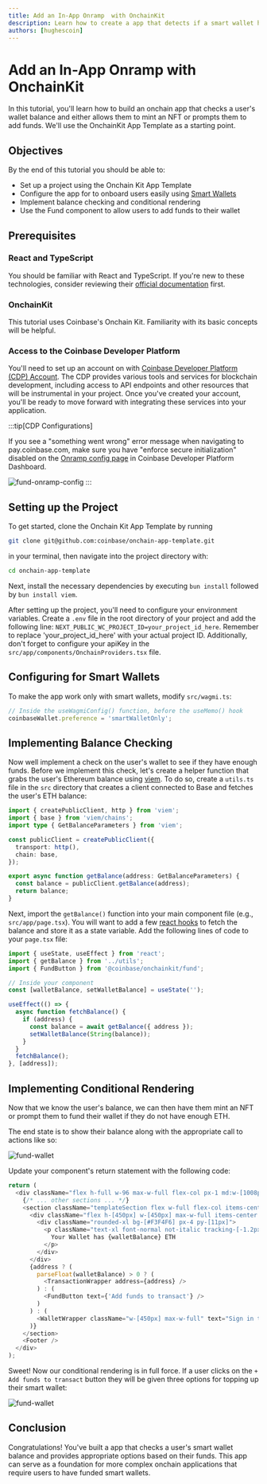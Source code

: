 ```yaml
---
title: Add an In-App Onramp  with OnchainKit
description: Learn how to create a app that detects if a smart wallet has ETH and prompts users to add funds if needed.
authors: [hughescoin]
---
```


# Add an In-App Onramp  with OnchainKit

In this tutorial, you'll learn how to build an onchain app that checks a user's wallet balance and either allows them to mint an NFT or prompts them to add funds. We'll use the OnchainKit App Template as a starting point.

## Objectives

By the end of this tutorial you should be able to:

- Set up a project using the Onchain Kit App Template
- Configure the app for to onboard users easily using [Smart Wallets]
- Implement balance checking and conditional rendering
- Use the Fund component to allow users to add funds to their wallet

## Prerequisites

### React and TypeScript

You should be familiar with React and TypeScript. If you're new to these technologies, consider reviewing their [official documentation] first.

### OnchainKit

This tutorial uses Coinbase's Onchain Kit. Familiarity with its basic concepts will be helpful.

### Access to the Coinbase Developer Platform

You'll need to set up an account on with [Coinbase Developer Platform (CDP) Account](https://www.coinbase.com/cloud). The CDP provides various tools and services for blockchain development, including access to API endpoints and other resources that will be instrumental in your project. Once you've created your account, you'll be ready to move forward with integrating these services into your application.

:::tip[CDP Configurations]

If you see a "something went wrong" error message when navigating to pay.coinbase.com, make sure you have "enforce secure initialization" disabled on the [Onramp config page] in Coinbase Developer Platform Dashboard.

![fund-onramp-config](/images/onchainkit-tutorials/fund-onramp-config.png)
:::

## Setting up the Project

To get started, clone the Onchain Kit App Template by running

```bash
git clone git@github.com:coinbase/onchain-app-template.git
```

in your terminal, then navigate into the project directory with:

```bash
cd onchain-app-template
```

Next, install the necessary dependencies by executing `bun install` followed by `bun install viem`.

After setting up the project, you'll need to configure your environment variables. Create a `.env` file in the root directory of your project and add the following line: `NEXT_PUBLIC_WC_PROJECT_ID=your_project_id_here`. Remember to replace 'your_project_id_here' with your actual project ID. Additionally, don't forget to configure your apiKey in the `src/app/components/OnchainProviders.tsx` file.

## Configuring for Smart Wallets

To make the app work only with smart wallets, modify `src/wagmi.ts`:

```typescript
// Inside the useWagmiConfig() function, before the useMemo() hook
coinbaseWallet.preference = 'smartWalletOnly';
```

## Implementing Balance Checking

Now well implement a check on the user's wallet to see if they have enough funds. Before we implement this check, let's create a helper function that grabs the user's Ethereum balance using [viem]. To do so, create a `utils.ts` file in the `src` directory that creates a client connected to Base and fetches the user's ETH balance:

```typescript
import { createPublicClient, http } from 'viem';
import { base } from 'viem/chains';
import type { GetBalanceParameters } from 'viem';

const publicClient = createPublicClient({
  transport: http(),
  chain: base,
});

export async function getBalance(address: GetBalanceParameters) {
  const balance = publicClient.getBalance(address);
  return balance;
}
```

Next, import the `getBalance()` function into your main component file (e.g., `src/app/page.tsx`). You will want to add a few [react hooks] to fetch the balance and store it as a state variable. Add the following lines of code to your `page.tsx` file:

```typescript
import { useState, useEffect } from 'react';
import { getBalance } from '../utils';
import { FundButton } from '@coinbase/onchainkit/fund';

// Inside your component
const [walletBalance, setWalletBalance] = useState('');

useEffect(() => {
  async function fetchBalance() {
    if (address) {
      const balance = await getBalance({ address });
      setWalletBalance(String(balance));
    }
  }
  fetchBalance();
}, [address]);
```

## Implementing Conditional Rendering

Now that we know the user's balance, we can then have them mint an NFT or prompt them to fund their wallet if they do not have enough ETH.

The end state is to show their balance along with the appropriate call to actions like so:

![fund-wallet](/images/onchainkit-tutorials/fund-wallet-balance.png)

Update your component's return statement with the following code:

```typescript
return (
  <div className="flex h-full w-96 max-w-full flex-col px-1 md:w-[1008px]">
    {/* ... other sections ... */}
    <section className="templateSection flex w-full flex-col items-center justify-center gap-4 rounded-xl bg-zinc-100 px-2 py-4 md:grow">
      <div className="flex h-[450px] w-[450px] max-w-full items-center justify-center rounded-xl bg-[#030712]">
        <div className="rounded-xl bg-[#F3F4F6] px-4 py-[11px]">
          <p className="text-xl font-normal not-italic tracking-[-1.2px] text-indigo-600">
            Your Wallet has {walletBalance} ETH
          </p>
        </div>
      </div>
      {address ? (
        parseFloat(walletBalance) > 0 ? (
          <TransactionWrapper address={address} />
        ) : (
          <FundButton text={'Add funds to transact'} />
        )
      ) : (
        <WalletWrapper className="w-[450px] max-w-full" text="Sign in to transact" />
      )}
    </section>
    <Footer />
  </div>
);
```

Sweet! Now our conditional rendering is in full force. If a user clicks on the `+ Add funds to transact` button they will be given three options for topping up their smart wallet:

![fund-wallet](/images/onchainkit-tutorials/fund-funding-options.png)

## Conclusion

Congratulations! You've built a app that checks a user's smart wallet balance and provides appropriate options based on their funds.
This app can serve as a foundation for more complex onchain applications that require users to have funded smart wallets.

[Onchain Kit]: https://github.com/coinbase/onchainkit
[Viem]: https://viem.sh/
[Smart Wallets]: https://keys.coinbase.com/onboarding
[viem]: https://viem.sh/docs/introduction
[react hooks]: https://react.dev/reference/react/hooks
[Onramp config page]: https://portal.cdp.coinbase.com/products/onramp
[official documentation]: https://react.dev/

